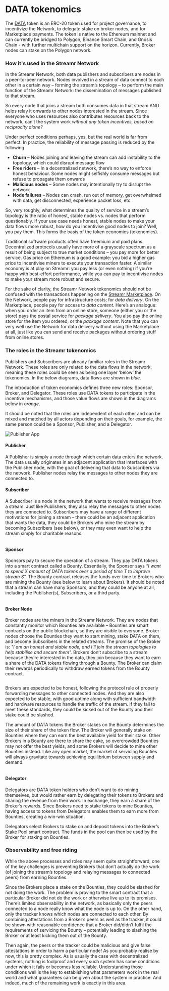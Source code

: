 

# DATA tokenomics

The [DATA](https://etherscan.io/address/0x8f693ca8d21b157107184d29d398a8d082b38b76) token is an ERC-20 token used for project governance, to incentivize the Network, to delegate stake on broker nodes, and for Marketplace payments. The token is native to the Ethereum mainnet and can currently be bridged to Polygon, Binance Smart Chain, and Gnosis Chain - with further multichain support on the horizon. Currently, Broker nodes can stake on the Polygon network.

### How it's used in the Streamr Network

In the Streamr Network, both data publishers and subscribers are nodes in a peer-to-peer network. Nodes involved in a stream of data connect to each other in a certain way – forming the stream’s topology – to perform the main function of the Streamr Network: the dissemination of messages published to that stream.

So every node that joins a stream both consumes data in that stream AND helps relay it onwards to other nodes interested in the stream. Since everyone who uses resources also contributes resources back to the network, can’t the system work _without any token incentives, based on reciprocity alone?_

Under perfect conditions perhaps, yes, but the real world is far from perfect. In practice, the reliability of message passing is reduced by the following

-   **Churn** – Nodes joining and leaving the stream can add instability to the topology, which could disrupt message flow
-   **Free riders** – In a decentralized network, there’s no way to enforce honest behaviour. Some nodes might selfishly consume messages but refuse to propagate them onwards
-   **Malicious nodes** – Some nodes may intentionally try to disrupt the network
-   **Node failures** – Nodes can crash, run out of memory, get overwhelmed with data, get disconnected, experience packet loss, etc.

So, very roughly, what determines the quality of service in a stream’s topology is the ratio of honest, stable nodes vs. nodes that perform questionably. If your use case needs honest, stable nodes to make your data flows more robust, how do you incentivise good nodes to join? Well, you pay them. This forms the basis of the token economics (tokenomics).

Traditional software products often have freemium and paid plans. Decentralized protocols usually have more of a grayscale spectrum as a result of being subject to true market conditions – you pay more for better service. Gas price on Ethereum is a good example: you bid a higher gas price to incentivise miners to execute your transaction faster. A similar economy is at play on Streamr: you pay less (or even nothing) if you’re happy with best-effort performance, while you can pay to incentivise nodes to make your stream more robust and secure.

For the sake of clarity, the Streamr Network tokenomics should not be confused with the transactions happening on the [Streamr Marketplace](https://streamr.network/marketplace). On the Network, people pay for infrastructure costs; for _data delivery_. On the Marketplace, people pay for access to _data content_. Here’s an analogue: when you order an item from an online store, someone (either you or the store) pays the postal service for _package delivery_. You also pay the online store for the item you ordered, or the _package content_. Note that you can very well use the Network for data delivery without using the Marketplace at all, just like you can send and receive packages without ordering stuff from online stores.

### The roles in the Streamr tokenomics

Publishers and Subscribers are already familiar roles in the Streamr Network. These roles are only related to the data flows in the network, meaning these roles could be seen as being one layer ‘below’ the tokenomics. In the below diagrams, data flows are shown in _blue_.

The introduction of token economics defines three new roles: Sponsor, Broker, and Delegator. These roles use DATA tokens to participate in the incentive mechanisms, and those value flows are shown in the diagrams below in _orange_.

It should be noted that the roles are independent of each other and can be mixed and matched by all actors depending on their goals, for example, the same person could be a Sponsor, Publisher, and a Delegator.

<Image
    src={PublisherApp}
    alt="Publisher App"
    figCaption="A publisher app publishes a stream, and their node relays the stream"
/>

#### Publisher

A Publisher is simply a node through which certain data enters the network. The data usually originates in an adjacent application that interfaces with the Publisher node, with the goal of delivering that data to Subscribers via the network. Publisher nodes relay the messages to other nodes they are connected to.

#### Subscriber

A Subscriber is a node in the network that wants to receive messages from a stream. Just like Publishers, they also relay the messages to other nodes they are connected to. Subscribers may have a range of different motivations for joining a stream – there could be an adjacent application that wants the data, they could be Brokers who mine the stream by becoming Subscribers (see below), or they may even want to help the stream simply for charitable reasons.

<Image
    src={Pic2}
    alt=""
    figCaption="Wanting better service for the stream, a sponsor deploys and funds a Bounty in $DATA"
/>

#### Sponsor

Sponsors pay to secure the operation of a stream. They pay DATA tokens into a smart contract called a Bounty. Essentially, the Sponsor says _“I want to spend X amount of DATA tokens over a period of time T to improve stream S”._ The Bounty contract releases the funds over time to Brokers who are mining the Bounty (see below to learn about Brokers). It should be noted that a stream can have many Sponsors, and they could be anyone at all, including the Publisher(s), Subscribers, or a third party.

<Image src={Pic3} alt="" figCaption="Broker nodes watching for bounties stake $DATA and join the stream overlay" />

#### Broker Node

Broker nodes are the miners in the Streamr Network. They are nodes that constantly monitor which Bounties are available – Bounties are smart contracts on the public blockchain, so they are visible to everyone. Broker nodes choose the Bounties they want to start mining, stake DATA on them, and become Subscribers in the related streams. The promise of the Broker is: _"I am an honest and stable node, and I’ll join the stream topologies to help stabilise and secure them"._ Brokers don’t subscribe to a stream because they’re interested in the data, they join because they want to earn a share of the DATA tokens flowing through a Bounty. The Broker can claim their rewards periodically to withdraw earned tokens from the Bounty contract.

<Image src={Pic4} alt="" figCaption="After relaying the stream for an agreed period of time, nodes claim rewards" />

Brokers are expected to be honest, following the protocol rule of properly forwarding messages to other connected nodes. And they are also expected to be stable, with good uptime along with sufficient bandwidth and hardware resources to handle the traffic of the stream. If they fail to meet these standards, they could be kicked out of the Bounty and their stake could be slashed.

The amount of DATA tokens the Broker stakes on the Bounty determines the size of their share of the token flow. The Broker will generally stake on Bounties where they can earn the best available yield for their stake. Other Brokers in a Bounty are there to share the cake, so overcrowded Bounties may not offer the best yields, and some Brokers will decide to mine other Bounties instead. Like any open market, the market of servicing Bounties will always gravitate towards achieving equilibrium between supply and demand.

<Image src={Pic5} alt="" figCaption="Delegators can help brokers join more streams and earn yield on their stake" />

#### Delegator
Delegators are DATA token holders who don’t want to do mining themselves, but would rather earn by delegating their tokens to Brokers and sharing the revenue from their work. In exchange, they earn a share of the Broker’s rewards. Since Brokers need to stake tokens to mine Bounties, having access to tokens from Delegators enables them to earn more from Bounties, creating a win-win situation.

Delegators select Brokers to stake on and deposit tokens into the Broker’s Stake Pool smart contract. The funds in the pool can then be used by the Broker for staking on Bounties.

### Observability and free riding

While the above processes and roles may seem quite straightforward, one of the key challenges is preventing Brokers that don’t actually do the work (of joining the stream’s topology and relaying messages to connected peers) from earning Bounties.

Since the Brokers place a stake on the Bounties, they could be slashed for not doing the work. The problem is proving to the smart contract that a particular Broker did not do the work or otherwise live up to its promises. There’s limited observability in the network, as basically only the peers connected to a node really know what the node is up to. On the other hand, only the tracker knows which nodes are connected to each other. By combining attestations from a Broker’s peers as well as the tracker, it could be shown with reasonable confidence that a Broker did/didn’t fulfil the requirements of servicing the Bounty – potentially leading to slashing the Broker or at least kicking them out of the Bounty.

Then again, the peers or the tracker could be malicious and give false attestations in order to harm a particular node! As you probably realise by now, this is pretty complex. As is usually the case with decentralized systems, nothing is foolproof and every such system has some conditions under which it fails or becomes less reliable. Understanding those conditions well is the key to establishing what parameters work in the real world and what guarantees can be given about the system in practice. And indeed, much of the remaining work is exactly in this area.
